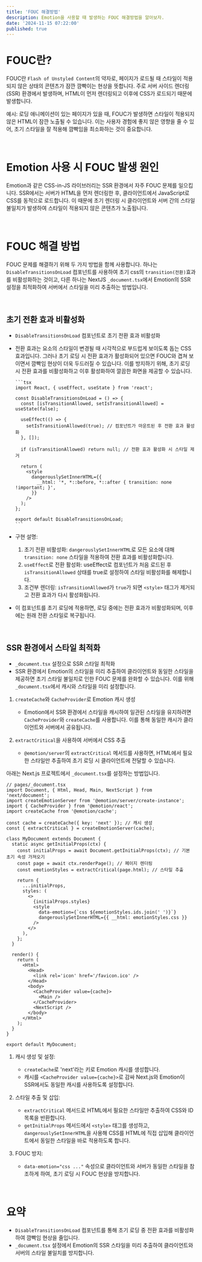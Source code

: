 ```yaml
---
title: 'FOUC 해결방법'
description: Emotion을 사용할 때 발생하는 FOUC 해결방법을 알아보자.
date: '2024-11-15 07:22:00'
published: true
---
```


# FOUC란?

FOUC란 `Flash of Unstyled Content`의 약자로, 페이지가 로드될 때 스타일이 적용되지 않은 상태의 콘텐츠가 잠깐 깜빡이는 현상을 뜻합니다. 주로 서버 사이드 렌더링(SSR) 환경에서 발생하며, HTML이 먼저 렌더링되고 이후에 CSS가 로드되기 때문에 발생합니다.

예시: 로딩 애니메이션이 있는 페이지가 있을 때, FOUC가 발생하면 스타일이 적용되지 않은 HTML이 잠깐 노출될 수 있습니다. 이는 사용자 경험에 좋지 않은 영향을 줄 수 있어, 초기 스타일을 잘 적용해 깜빡임을 최소화하는 것이 중요합니다.

<br />

# Emotion 사용 시 FOUC 발생 원인

Emotion과 같은 CSS-in-JS 라이브러리는 SSR 환경에서 자주 FOUC 문제를 일으킵니다. SSR에서는 서버가 HTML을 먼저 렌더링한 후, 클라이언트에서 JavaScript로 CSS를 동적으로 로드합니다. 이 때문에 초기 렌더링 시 클라이언트와 서버 간의 스타일 불일치가 발생하여 스타일이 적용되지 않은 콘텐츠가 노출됩니다.

<br />

# FOUC 해결 방법

FOUC 문제를 해결하기 위해 두 가지 방법을 함께 사용합니다. 하나는 `DisableTransitionsOnLoad` 컴포넌트를 사용하여 초기 css의 `transition(전환)`효과를 비활성화하는 것이고, 다른 하나는 NextJS `_document.tsx`에서 Emotion의 SSR 설정을 최적화하여 서버에서 스타일을 미리 추출하는 방법입니다.

<br />

## 초기 전환 효과 비활성화

- `DisableTransitionsOnLoad` 컴포넌트로 초기 전환 효과 비활성화
- 전환 효과는 요소의 스타일이 변경될 때 시각적으로 부드럽게 보이도록 돕는 CSS 효과입니다. 그러나 초기 로딩 시 전환 효과가 활성화되어 있으면 FOUC와 겹쳐 보이면서 깜빡임 현상이 더욱 두드러질 수 있습니다. 이를 방지하기 위해, 초기 로딩 시 전환 효과를 비활성화하고 이후 활성화하여 깔끔한 화면을 제공할 수 있습니다.

      ```tsx
      import React, { useEffect, useState } from 'react';

      const DisableTransitionsOnLoad = () => {
        const [isTransitionAllowed, setIsTransitionAllowed] = useState(false);

        useEffect(() => {
          setIsTransitionAllowed(true); // 컴포넌트가 마운트된 후 전환 효과 활성화
        }, []);

        if (isTransitionAllowed) return null; // 전환 효과 활성화 시 스타일 제거

        return (
          <style
            dangerouslySetInnerHTML={{
              __html: '*, *::before, *::after { transition: none !important; }',
            }}
          />
        );
      };

      export default DisableTransitionsOnLoad;
      ```

- 구현 설명:

  1. 초기 전환 비활성화: `dangerouslySetInnerHTML`로 모든 요소에 대해 `transition: none` 스타일을 적용하여 전환 효과를 비활성화합니다.
  2. `useEffect`로 전환 활성화: useEffect로 컴포넌트가 처음 로드된 후 `isTransitionAllowed` 상태를 true로 설정하여 스타일 비활성화를 해제합니다.
  3. 조건부 렌더링: `isTransitionAllowed`가 `true`가 되면 `<style>` 태그가 제거되고 전환 효과가 다시 활성화됩니다.

- 이 컴포넌트를 초기 로딩에 적용하면, 로딩 중에는 전환 효과가 비활성화되며, 이후에는 원래 전환 스타일로 복구됩니다.

<br />

## SSR 환경에서 스타일 최적화

- `_document.tsx` 설정으로 SSR 스타일 최적화
- SSR 환경에서 Emotion의 스타일을 미리 추출하여 클라이언트와 동일한 스타일을 제공하면 초기 스타일 불일치로 인한 FOUC 문제를 완화할 수 있습니다. 이를 위해 `_document.tsx`에서 캐시와 스타일을 미리 설정합니다.

1. `createCache`와 `CacheProvider`로 Emotion 캐시 생성

   - Emotion에서 SSR 환경에서 스타일을 캐시하여 일관된 스타일을 유지하려면 `CacheProvider`와 `createCache`를 사용합니다. 이를 통해 동일한 캐시가 클라이언트와 서버에서 공유됩니다.

2. `extractCritical`을 사용하여 서버에서 CSS 추출
   - `@emotion/server`의 `extractCritical` 메서드를 사용하면, HTML에서 필요한 스타일만 추출하여 초기 로딩 시 클라이언트에 전달할 수 있습니다.

아래는 Next.js 프로젝트에서 `_document.tsx`를 설정하는 방법입니다.

```tsx
// pages/_document.tsx
import Document, { Html, Head, Main, NextScript } from 'next/document';
import createEmotionServer from '@emotion/server/create-instance';
import { CacheProvider } from '@emotion/react';
import createCache from '@emotion/cache';

const cache = createCache({ key: 'next' }); // 캐시 생성
const { extractCritical } = createEmotionServer(cache);

class MyDocument extends Document {
  static async getInitialProps(ctx) {
    const initialProps = await Document.getInitialProps(ctx); // 기본 초기 속성 가져오기
    const page = await ctx.renderPage(); // 페이지 렌더링
    const emotionStyles = extractCritical(page.html); // 스타일 추출

    return {
      ...initialProps,
      styles: (
        <>
          {initialProps.styles}
          <style
            data-emotion={`css ${emotionStyles.ids.join(' ')}`}
            dangerouslySetInnerHTML={{ __html: emotionStyles.css }}
          />
        </>
      ),
    };
  }

  render() {
    return (
      <Html>
        <Head>
          <link rel='icon' href='/favicon.ico' />
        </Head>
        <body>
          <CacheProvider value={cache}>
            <Main />
          </CacheProvider>
          <NextScript />
        </body>
      </Html>
    );
  }
}

export default MyDocument;
```

1. 캐시 생성 및 설정:

   - `createCache`로 'next'라는 키로 Emotion 캐시를 생성합니다.
   - 캐시를 `<CacheProvider value={cache}>`로 감싸 Next.js와 Emotion이 SSR에서도 동일한 캐시를 사용하도록 설정합니다.

2. 스타일 추출 및 삽입:

   - `extractCritical` 메서드로 HTML에서 필요한 스타일만 추출하여 CSS와 ID 목록을 반환합니다.
   - `getInitialProps` 메서드에서 `<style>` 태그를 생성하고, `dangerouslySetInnerHTML`을 사용해 CSS를 HTML에 직접 삽입해 클라이언트에서 동일한 스타일을 바로 적용하도록 합니다.

3. FOUC 방지:

   - `data-emotion="css ..."` 속성으로 클라이언트와 서버가 동일한 스타일을 참조하게 하여, 초기 로딩 시 FOUC 현상을 방지합니다.

<br />

# 요약

- `DisableTransitionsOnLoad` 컴포넌트를 통해 초기 로딩 중 전환 효과를 비활성화하여 깜빡임 현상을 줄입니다.
- `_document.tsx` 설정에서 Emotion의 SSR 스타일을 미리 추출하여 클라이언트와 서버의 스타일 불일치를 방지합니다.

